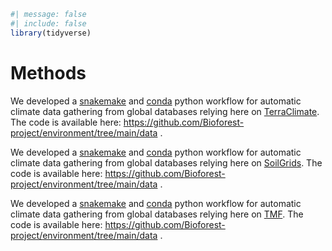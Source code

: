 ```r
#| message: false
#| include: false
library(tidyverse)
```

# Methods {.unnumbered}

We developed a [snakemake](https://snakemake.readthedocs.io/en/stable/) and [conda](https://anaconda.org/anaconda/conda) python workflow for automatic climate data gathering from global databases relying here on [TerraClimate](https://www.climatologylab.org/terraclimate.html). The code is available here: [https://github.com/Bioforest-project/](https://github.com/Bioforest-project/LoggingDiversity/tree/main/data){.uri}[environment](https://github.com/Bioforest-project/environment/tree/main/data){.uri}[/tree/main/data](https://github.com/Bioforest-project/LoggingDiversity/tree/main/data){.uri} .

We developed a [snakemake](https://snakemake.readthedocs.io/en/stable/) and [conda](https://anaconda.org/anaconda/conda) python workflow for automatic climate data gathering from global databases relying here on [SoilGrids](https://soilgrids.org/). The code is available here: [https://github.com/Bioforest-project/](https://github.com/Bioforest-project/LoggingDiversity/tree/main/data){.uri}[environment](https://github.com/Bioforest-project/environment/tree/main/data){.uri}[/tree/main/data](https://github.com/Bioforest-project/LoggingDiversity/tree/main/data){.uri} .

We developed a [snakemake](https://snakemake.readthedocs.io/en/stable/) and [conda](https://anaconda.org/anaconda/conda) python workflow for automatic climate data gathering from global databases relying here on [TMF](https://forobs.jrc.ec.europa.eu/TMF). The code is available here: [https://github.com/Bioforest-project/](https://github.com/Bioforest-project/LoggingDiversity/tree/main/data){.uri}[environment](https://github.com/Bioforest-project/environment/tree/main/data){.uri}[/tree/main/data](https://github.com/Bioforest-project/LoggingDiversity/tree/main/data){.uri} .
